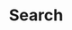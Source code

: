 ---
title: "Search"
description: "Search articles in Insights."
blocks:
  - name: "HEADER"
    title: "Search Articles"
---